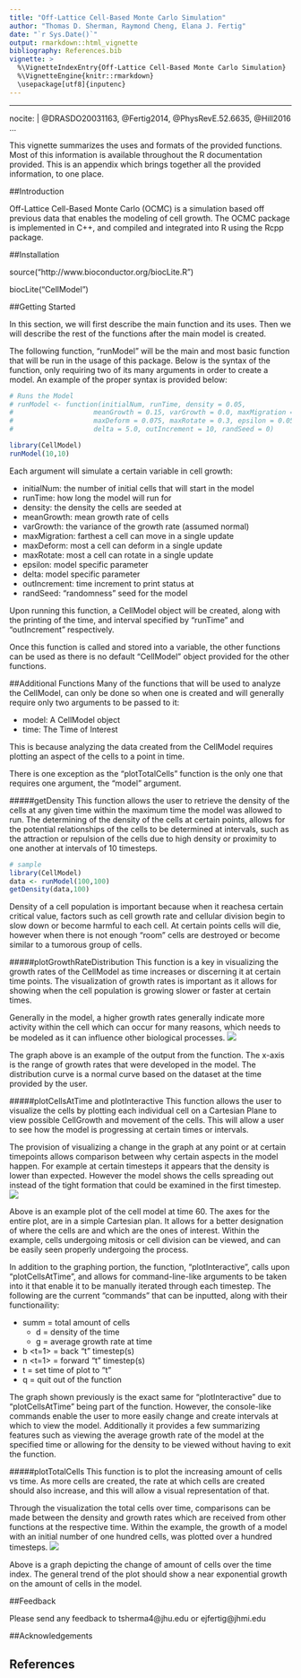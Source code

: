 ```yaml
---
title: "Off-Lattice Cell-Based Monte Carlo Simulation"
author: "Thomas D. Sherman, Raymond Cheng, Elana J. Fertig"
date: "`r Sys.Date()`"
output: rmarkdown::html_vignette
bibliography: References.bib
vignette: >
  %\VignetteIndexEntry{Off-Lattice Cell-Based Monte Carlo Simulation}
  %\VignetteEngine{knitr::rmarkdown}
  \usepackage[utf8]{inputenc}
---
```


---
nocite: |
  @DRASDO20031163, @Fertig2014, @PhysRevE.52.6635, @Hill2016
...

This vignette summarizes the uses and formats of the provided functions. Most of this information is available throughout the R documentation provided. This is an appendix which brings together all the provided information, to one place.

##Introduction

Off-Lattice Cell-Based Monte Carlo (OCMC) is a simulation based off previous data that enables the modeling of cell growth. The OCMC package is implemented in C++, and compiled and integrated into R using the Rcpp package. 

##Installation

source("http://www.bioconductor.org/biocLite.R")

biocLite("CellModel")

##Getting Started

In this section, we will first describe the main function and its uses. Then we will describe the rest of the functions after the main model is created.

The following function, "runModel" will be the main and most basic function that will be run in the usage of this package. Below is the syntax of the function, only requiring two of its many arguments in order to create a model. An example of the proper syntax is provided below:
```r
# Runs the Model
# runModel <- function(initialNum, runTime, density = 0.05,
#                    meanGrowth = 0.15, varGrowth = 0.0, maxMigration = 0.5,
#                    maxDeform = 0.075, maxRotate = 0.3, epsilon = 0.05,
#                    delta = 5.0, outIncrement = 10, randSeed = 0)

library(CellModel)
runModel(10,10)
```

Each argument will simulate a certain variable in cell growth:

* initialNum: the number of initial cells that will start in the model
* runTime: how long the model will run for
* density: the density the cells are seeded at
* meanGrowth: mean growth rate of cells
* varGrowth: the variance of the growth rate (assumed normal)
* maxMigration: farthest a cell can move in a single update
* maxDeform: most a cell can deform in a single update
* maxRotate: most a cell can rotate in a single update
* epsilon: model specific parameter
* delta: model specific parameter
* outIncrement: time increment to print status at
* randSeed: "randomness" seed for the model

Upon running this function, a CellModel object will be created, along with the printing of the time, and interval specified by "runTime" and "outIncrement" respectively.


Once this function is called and stored into a variable, the other functions can be used as there is no default "CellModel" object provided for the other functions.

##Additional Functions
Many of the functions that will be used to analyze the CellModel, can only be done so when one is created and will generally require only two arguments to be passed to it:

* model: A CellModel object
* time: The Time of Interest

This is because analyzing the data created from the CellModel requires plotting an aspect of the cells to a point in time.

There is one exception as the "plotTotalCells" function is the only one that requires one argument, the "model" argument.

#####getDensity
This function allows the user to retrieve the density of the cells at any given time within the maximum time the model was allowed to run. The determining of the density of the cells at certain points, allows for the potential relationships of the cells to be determined at intervals, such as the attraction or repulsion of the cells due to high density or proximity to one another at intervals of 10 timesteps. 

```r
# sample
library(CellModel)
data <- runModel(100,100)
getDensity(data,100)

```
Density of a cell population is important because when it reachesa certain critical value, factors such as cell growth rate and cellular division begin to slow down or become harmful to each cell. At certain points cells will die, however when there is not enough "room" cells are destroyed or become similar to a tumorous group of cells.


#####plotGrowthRateDistribution
This function is a key in visualizing the growth rates of the CellModel as time increases or discerning it at certain time points. The visualization of growth rates is important as it allows for showing when the cell population is growing slower or faster at certain times. 

Generally in the model, a higher growth rates generally indicate more activity within the cell which can occur for many reasons, which needs to be modeled as it can influence other biological processes.
![](plotGrowthRateDistribution.png)

The graph above is an example of the output from the function. The x-axis is the range of growth rates that were developed in the model. The distribution curve is a normal curve based on the dataset at the time provided by the user. 

#####plotCellsAtTime and plotInteractive
This function allows the user to visualize the cells by plotting each individual cell on a Cartesian Plane to view possible CellGrowth and movement of the cells. This will allow a user to see how the model is progressing at certain times or intervals.

The provision of visualizing a change in the graph at any point or at certain timepoints allows comparison between why certain aspects in the model happen. For example at certain timesteps it appears that the density is lower than expected. However the model shows the cells spreading out instead of the tight formation that could be examined in the first timestep.
![](plotCellsAtTime.png)

Above is an example plot of the cell model at time 60. The axes for the entire plot, are in a simple Cartesian plan. It allows for a better designation of where the cells are and which are the ones of interest. Within the example, cells undergoing mitosis or cell division can be viewed, and can be easily seen properly undergoing the process.

In addition to the graphing portion, the function, "plotInteractive", calls upon "plotCellsAtTime", and allows for command-line-like arguments to be taken into it that enable it to be manually iterated through each timestep. The following are the current "commands" that can be inputted, along with their functionaility:

* summ = total amount of cells
    + d = density of the time
    + g = average growth rate at time
* b <t=1> = back "t" timestep(s)
* n <t=1> = forward "t" timestep(s)
* t <t> = set time of plot to "t"
* q = quit out of the function

The graph shown previously is the exact same for "plotInteractive" due to "plotCellsAtTime" being part of the function. However, the console-like commands enable the user to more easily change and create intervals at which to view the model. Additionally it provides a few summarizing features such as viewing the average growth rate of the model at the specified time or allowing for the density to be viewed without having to exit the function.

#####plotTotalCells
This function is to plot the increasing amount of cells vs time. As more cells are created, the rate at which cells are created should also increase, and this will allow a visual representation of that.

Through the visualization the total cells over time, comparisons can be made between the density and growth rates which are received from other functions at the respective time. Within the example, the growth of a model with an initial number of one hundred cells, was plotted over a hundred timesteps.
![](plotTotalCells.png)

Above is a graph depicting the change of amount of cells over the time index. The general trend of the plot should show a near exponential growth on the amount of cells in the model.

##Feedback

Please send any feedback to tsherma4@jhu.edu or ejfertig@jhmi.edu

##Acknowledgements

## References
